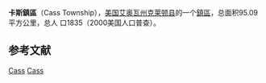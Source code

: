 {{unreferenced|time=2018-10-15T06:45:56+00:00}}
{{Infobox settlement
|official_name            = 卡斯鎮區
|native_name = Cass Township
|settlement_type          = [[鎮區_(美国)|鎮區]]
|nickname                 = 
|motto                    =

|image_map                = Map highlighting Cass Township, Clayton County, Iowa.svg
|mapsize                  = 
|map_caption              = 
|image_map1               = 
|mapsize1                 = 
|map_caption1             =

<!-- Location -->
|coordinates_display      = inline,title
|coordinates_region       = US-IA
|subdivision_type         = 国家
|subdivision_name         = 美国
|subdivision_type1        = [[美国行政区划|州]]
|subdivision_name1        = 艾奥瓦州
|subdivision_type2        = [[艾奥瓦州行政区划|县]]
|subdivision_name2        = [[克萊頓縣_(愛阿華州)|克莱顿县]]

|area_footnotes           = 
|area_magnitude           = 
|area_total_km2           = 95.09
|area_land_km2            = 95.09
|area_water_km2           = 0

|population_as_of         = 2000年
|population_footnotes     = 
|population_total         = 1835
|population_density_km2   = 19

|elevation_m              = 369
|latd                     = 42
|latm                     = 41
|lats                     = 09
|latNS                    = N
|longd                    = 091
|longm                    = 32
|longs                    = 47
|longEW                   = W

}}
'''卡斯鎮區'''（Cass Township），[[美国|美国]][[艾奥瓦州|艾奥瓦州]][[克萊頓縣_(愛阿華州)|克莱顿县]]的一个[[鎮區_(美国)|鎮區]]，总面积95.09平方公里，总人 口1835（2000美国人口普查）。

==参考文献==
{{reflist}}

{{克萊頓縣 (愛荷華州)}}

[[Category:克萊頓縣鎮區_(艾奧瓦州)|Cass]]
[[Category:艾奧瓦州鎮區|Cass]]